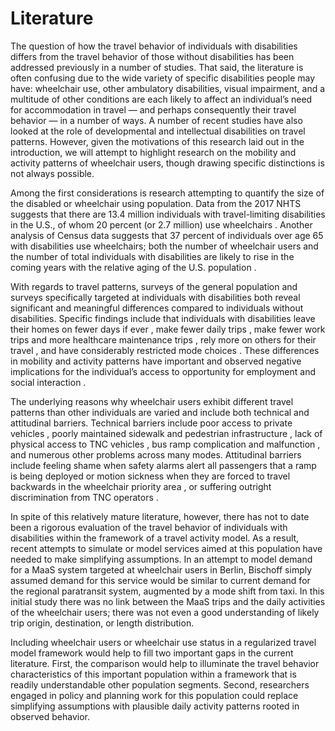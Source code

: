 # Literature

The question of how the travel behavior of individuals with disabilities differs
from the travel behavior of those without disabilities has been addressed 
previously in a number of studies. That said, the literature is often confusing
due to the wide variety of specific disabilities people may have: wheelchair use,
other ambulatory disabilities, visual impairment, and a multitude of other 
conditions are each likely to affect an individual's need for accommodation in 
travel --- and perhaps consequently their travel behavior --- in a number of ways.
A number of recent studies have also looked at the role of developmental \cite{Wasfi2007}
and intellectual \cite{Feeley2019} disabilities on travel patterns. However,
given the motivations of this research laid out in the introduction, we will attempt to highlight
research on the mobility and activity patterns of wheelchair users, though 
drawing specific distinctions is not always possible.

Among the first considerations is research attempting to quantify the size
of the disabled or wheelchair using population. Data from the 2017 NHTS
suggests that there are 13.4 million individuals with travel-limiting disabilities
in the U.S., of whom 20 percent (or 2.7 million) use wheelchairs \cite{Brumbaugh2018}.
Another analysis of Census data suggests that 37 percent of individuals over 
age 65 with disabilities use wheelchairs; both the number of wheelchair users
and the number of total individuals with disabilities are likely to rise 
<!--do the citations need to be in order? this one is (11, 2) for example
I wont change any, just wondering-->
in the coming years with the relative aging of the U.S. population \cite{Sweeney2004, Laplante2003}.

With regards to travel patterns, surveys of the general population and surveys
specifically targeted at individuals with disabilities both reveal significant and
meaningful differences compared to individuals without disabilities. Specific
findings include that individuals with disabilities leave their homes on fewer 
days if ever \cite{Sweeney2004}, make fewer daily trips 
\cite{Schmocker2005, Brumbaugh2018}, make fewer work trips and more
healthcare maintenance trips \cite{Ermagun2016}, rely more on others for their travel \cite{Sweeney2004},
and have considerably restricted mode
choices \cite{Rosenbloom2007, Ruvolo2020}. These differences in mobility and activity patterns
have important and observed negative implications for the individual's access to
opportunity for employment \cite{Rosenbloom2007, Lubin2012} and social interaction
\cite{Bascom2017, Velho2016}.


The underlying reasons why wheelchair users exhibit different travel patterns
than other individuals are varied and include both technical and attitudinal 
barriers. Technical barriers include poor access to private vehicles
\cite{VanRoosmalen2010}, poorly maintained sidewalk and pedestrian infrastructure
\cite{frackelton2013measuring},  lack of physical access to TNC
vehicles \cite{Ruvolo2020}, bus ramp complication and malfunction \cite{Velho2016},
and numerous other problems across many modes.
Attitudinal barriers include feeling shame when safety alarms alert all
passengers that a ramp is being deployed or motion sickness when they are forced
to travel backwards in the wheelchair priority area \cite{Velho2016}, or 
suffering outright discrimination from TNC operators \cite{Bascom2017}.



In spite of this relatively mature literature, however, there has not to
date been a rigorous evaluation of the travel behavior of individuals with 
disabilities within the framework of a travel activity model. As a result,
recent attempts to simulate or model services aimed at this population have
needed to make simplifying assumptions. In an attempt to model demand for a MaaS
system targeted at wheelchair users in
Berlin, Bischoff \cite{Bischoff2019} simply assumed demand for this service
would be similar to current demand for the regional paratransit system, augmented
by a mode shift from taxi. In this initial study there was no link between the
MaaS trips and the daily activities of the wheelchair users; there was not even a
good understanding of likely trip origin, destination, or length distribution.

Including wheelchair users or wheelchair use status in a regularized travel model
framework would help to fill two important gaps in the current literature. First, 
the comparison would help to illuminate the travel behavior characteristics of
this important population within a framework that is readily understandable 
\emph{vis a vis} other population segments. Second, researchers engaged in
policy and planning work for this population could replace simplifying assumptions
with plausible daily activity patterns rooted in observed behavior.
